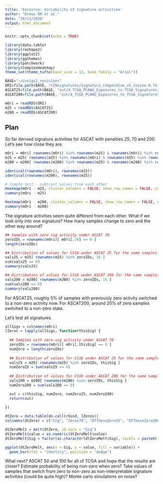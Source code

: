 ```yaml
---
title: 'Excourse: Variability of signature activities'
author: "Drews RM et al."
date: "20/11/2020"
output: html_document
---
```


```r
knitr::opts_chunk$set(echo = TRUE)

library(data.table)
library(reshape2)
library(ggplot2)
library(ggthemes)
library(patchwork)
library(ComplexHeatmap)
theme_set(theme_tufte(base_size = 12, base_family = "Arial"))

BASE="~/cnsigs2_revisions"
ORI=file.path(BASE, "CINsignatures/Signature_Compendium_v5_Cosine-0.74_Activities.rds")
ASCAT25=file.path(BASE, "out/4_TCGA_PCAWG_Exposures_to_TCGA_Signatures_ASCAT25.rds")
ASCAT200=file.path(BASE, "out/4_TCGA_PCAWG_Exposures_to_TCGA_Signatures_ASCAT200.rds")

mOri = readRDS(ORI)
m25 = readRDS(ASCAT25)
m200 = readRDS(ASCAT200)


```

## Plan

So far derived signature activities for ASCAT with penalties 25, 70 and 200. Let's see how close they are.

```r

mOri = mOri[ rownames(mOri) %in% rownames(m25) & rownames(mOri) %in% rownames(m200), ]
m25 = m25[ rownames(m25) %in% rownames(mOri) & rownames(m25) %in% rownames(m200), ]
m200 = m200[ rownames(m200) %in% rownames(m25) & rownames(m200) %in% rownames(mOri), ]

identical(rownames(mOri), rownames(m25))
identical(rownames(m200), rownames(m25))

# Simple test - subtract values from each other
Heatmap(mOri - m25, cluster_columns = FALSE, show_row_names = FALSE, name = "70 - 25")
summary(mOri - m25)

Heatmap(mOri - m200, cluster_columns = FALSE, show_row_names = FALSE, name = "70 - 200")
summary(mOri - m200)

```

The signature activities seem quite different from each other. What if we look only into one signature? How many samples change to zero and the other way around?


```r

## Samples with zero sig activity under ASCAT 70
zeroIDs = rownames(mOri)[ mOri[,16] == 0 ]
length(zeroIDs)

## Distribution of values for CS16 under ASCAT 25 for the same samples
vals25 = m25[ rownames(m25) %in% zeroIDs, 16 ]
sum(vals25 == 0)
summary(vals25)

## Distribution of values for CS16 under ASCAT 200 for the same samples
vals200 = m200[ rownames(m200) %in% zeroIDs, 16 ]
sum(vals200 == 0)
summary(vals200)

```

For ASCAT25, roughly 5% of samples with previously zero activity switched to a non-zero activity now. For ASCAT200, around 20% of zero samples switched to a non-zero state. 

Let's test all signatures.

```r

allSigs = colnames(mOri)
lZeros = lapply(allSigs, function(thisSig) {
  
  ## Samples with zero sig activity under ASCAT 70
  zeroIDs = rownames(mOri)[ mOri[,thisSig] == 0 ]
  numZero = length(zeroIDs)
  
  ## Distribution of values for CS16 under ASCAT 25 for the same samples
  vals25 = m25[ rownames(m25) %in% zeroIDs, thisSig ]
  numZero25 = sum(vals25 == 0)
  
  ## Distribution of values for CS16 under ASCAT 200 for the same samples
  vals200 = m200[ rownames(m200) %in% zeroIDs, thisSig ]
  numZero200 = sum(vals200 == 0)

  out = c(thisSig, numZero, numZero25, numZero200)
  return(out)
  
})

dtZero = data.table(do.call(rbind, lZeros))
colnames(dtZero) = c("Sig", "Zeros70", "OfThoseZero25", "OfThoseZero200")

dtZeroMelt = melt(dtZero, id.vars = "Sig")
dtZeroMelt$value = as.numeric(dtZeroMelt$value)
dtZeroMelt$Sig = factor(as.character(dtZeroMelt$Sig), levels = paste0("CS", 1:17))

ggplot(dtZeroMelt, aes(x = Sig, y = value, fill = variable)) + 
  geom_bar(stat = "identity", position = "dodge")

```

What next? ASCAT 50 and 100 for all of TCGA and hope that the results are closer? Estimate probability of being non-zero when zero? Take values of samples that switch from zero to non-zero as non-interpretable signature activities (could be quite high)? Monte carlo simulations on noise?



